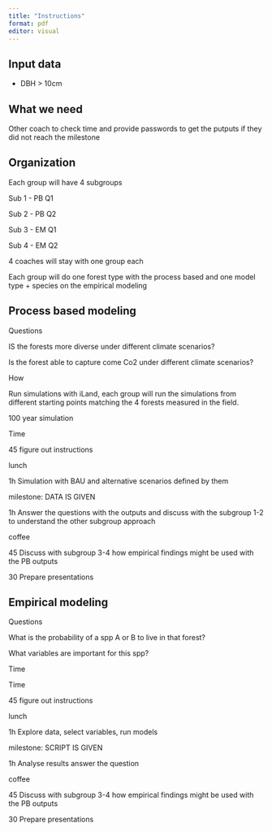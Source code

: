 ```yaml
---
title: "Instructions"
format: pdf
editor: visual
---
```


## Input data 

-   DBH \> 10cm

## What we need 

Other coach to check time and provide passwords to get the putputs if they did not reach the milestone

## Organization

Each group will have 4 subgroups

Sub 1 - PB Q1

Sub 2 - PB Q2

Sub 3 - EM Q1

Sub 4 - EM Q2

4 coaches will stay with one group each

Each group will do one forest type with the process based and one model type + species on the empirical modeling

## Process based modeling

Questions

IS the forests more diverse under different climate scenarios?

Is the forest able to capture come Co2 under different climate scenarios?

How

Run simulations with iLand, each group will run the simulations from different starting points matching the 4 forests measured in the field.

100 year simulation

Time

45 figure out instructions

lunch

1h Simulation with BAU and alternative scenarios defined by them

milestone: DATA IS GIVEN

1h Answer the questions with the outputs and discuss with the subgroup 1-2 to understand the other subgroup approach

coffee

45 Discuss with subgroup 3-4 how empirical findings might be used with the PB outputs

30 Prepare presentations

## Empirical modeling

Questions

What is the probability of a spp A or B to live in that forest?

What variables are important for this spp?

Time

Time

45 figure out instructions

lunch

1h Explore data, select variables, run models

milestone: SCRIPT IS GIVEN

1h Analyse results answer the question

coffee

45 Discuss with subgroup 3-4 how empirical findings might be used with the PB outputs

30 Prepare presentations
